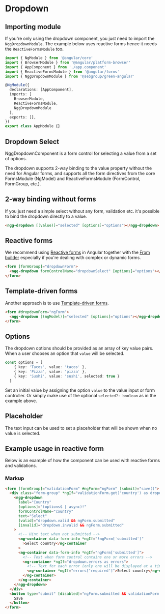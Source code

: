 
# Dropdown

## Importing module

If you're only using the dropdown component, you just need to import the `NggDropdownModule`. The example below uses reactive forms hence it needs the `ReactiveFormsModule` too.

```typescript
import { NgModule } from '@angular/core'
import { BrowserModule } from '@angular/platform-browser'
import { AppComponent } from './app.component'
import { ReactiveFormsModule } from '@angular/forms'
import { NggDropdownModule } from '@sebgroup/green-angular'

@NgModule({
  declarations: [AppComponent],
  imports: [
    BrowserModule,
    ReactiveFormsModule,
    NggDropdownModule
  ],
  exports: [],
})
export class AppModule {}
```

## Dropdown Select
NggDropdownComponent is a form control for selecting a value from a set of options.

The dropdown supports 2-way binding to the value property without the need for Angular forms,
and supports all the form directives from the core FormsModule (NgModel) and ReactiveFormsModule (FormControl, FormGroup, etc.).

<Story id="components-dropdown--select" />

## 2-way binding without forms
If you just need a simple select without any form, validation etc. it's possible to bind the dropdown directly to a value.


```html
<ngg-dropdown [(value)]="selected" [options]="options"></ngg-dropdown>
```

## Reactive forms
We recommend using <a href="https://angular.io/guide/reactive-forms" target="_blank">Reactive forms</a> in Angular together with the <a href="https://angular.io/api/forms/FormBuilder" target="_blank">From builder</a> especially
if you're dealing with complex or dynamic forms.

```html
<form [formGroup]="dropdownForm">
  <ngg-dropdown formControlName="dropdownSelect" [options]="options"></ngg-dropdown>
</form>
```

## Template-driven forms
Another approach is to use <a href="https://angular.io/guide/forms" target="_blank">Template-driven forms</a>.

```html
<form #dropdownForm="ngForm">
  <ngg-dropdown [(ngModel)]="selected" [options]="options"></ngg-dropdown>
</form>
```

## Options
The dropdown options should be provided as an array of key value pairs. When a user chooses an option that `value` will be selected.

```typescript
const options = [
    { key: 'Tacos', value: 'tacos' },
    { key: 'Pizza', value: 'pizza' },
    { key: 'Sushi', value: 'sushi', selected: true }
  ]
```
Set an initial value by assigning the option `value` to the value input or form controller. Or simply make use of the optional `selected?: boolean` as in the example above.

## Placeholder

The text input can be used to set a placeholder that will be shown when no value is selected.



## Example usage in reactive form

Below is an example of how the component can be used with reactive forms and validations.

<Story id="components-dropdown--form" />


### Markup
```html
<form [formGroup]="validationForm" #ngForm="ngForm" (submit)="save()">
  <div class="form-group" *ngIf="validationForm.get('country') as dropdown">
    <ngg-dropdown
      label="Country"
      [options]="(options$ | async)!"
      formControlName="country"
      text="Select"
      [valid]="dropdown.valid && ngForm.submitted"
      [invalid]="dropdown.invalid && ngForm.submitted"
    >
      <!-- Hint text when not submitted -->
      <ng-container data-form-info *ngIf="!ngForm['submitted']"
        >Select country</ng-container
      >
      <ng-container data-form-info *ngIf="ngForm['submitted']">
        <!-- Text when form control contains one or more errors -->
        <ng-container *ngIf="dropdown.errors as errors">
          <!-- Text for each error (only one will be displayed at a time) -->
          <ng-container *ngIf="errors['required']">Select country</ng-container>
        </ng-container>
      </ng-container>
    </ngg-dropdown>
  </div>
  <button type="submit" [disabled]="ngForm.submitted && validationForm.invalid">
    Save
  </button>
</form>
```
